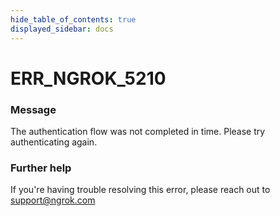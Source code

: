 ```yaml
---
hide_table_of_contents: true
displayed_sidebar: docs
---
```



# ERR_NGROK_5210

### Message

The authentication flow was not completed in time. Please try authenticating again.

### Further help

If you're having trouble resolving this error, please reach out to [support@ngrok.com](mailto:support@ngrok.com?subject=Help%20with%20ERR_NGROK_5210)

<ErrorDetails error="err_ngrok_5210" />
